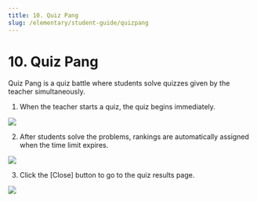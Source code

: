 ```yaml
---
title: 10. Quiz Pang
slug: /elementary/student-guide/quizpang
---
```



# 10. Quiz Pang

Quiz Pang is a quiz battle where students solve quizzes given by the teacher simultaneously.

1. When the teacher starts a quiz, the quiz begins immediately.

<Image src="/img/kr/elementary/student/10-01.jpg" size="lg" />

2. After students solve the problems, rankings are automatically assigned when the time limit expires.

<Image src="/img/kr/elementary/student/10-02.jpg" size="lg" />

3. Click the [Close] button to go to the quiz results page.

<Image src="/img/kr/elementary/student/10-03.jpg" size="lg" />
